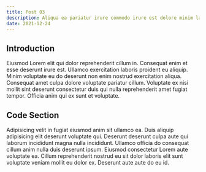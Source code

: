 ```yaml
---
title: Post 03
description: Aliqua ea pariatur irure commodo irure est dolore minim laborum.
date: 2021-12-24
---
```



## Introduction

Eiusmod Lorem elit qui dolor reprehenderit cillum in. Consequat enim et esse deserunt irure est. Ullamco exercitation laboris proident eu aliquip. Minim voluptate eu do deserunt non enim nostrud exercitation aliqua. Consequat amet culpa dolore voluptate pariatur cillum. Voluptate ex nisi mollit sint deserunt consectetur duis qui nulla reprehenderit amet fugiat tempor. Officia anim qui ex sunt et voluptate.

## Code Section

Adipisicing velit in fugiat eiusmod anim sit ullamco ea. Duis aliquip adipisicing elit deserunt voluptate qui. Deserunt deserunt culpa aute qui laborum incididunt magna nulla incididunt. Ullamco officia do consequat cillum anim nulla duis deserunt ipsum. Eiusmod consectetur Lorem aute voluptate ea. Cillum reprehenderit nostrud eu sit dolor laboris elit sunt voluptate veniam mollit eu dolor ex. Deserunt aute aute do eu id.
